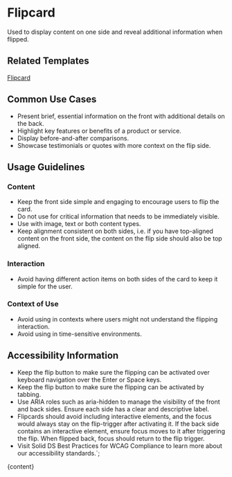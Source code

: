 


# Flipcard

Used to display content on one side and reveal additional information when flipped.

<DefaultStory />

<DocumentationLinks storybookLink="${storybookLink}" figmaLibrary="${figmaLibrary}" figmaDocs="${figmaDocs}" />

## Related Templates

[Flipcard](?path=/docs/templates-flipcard--docs)

## Common Use Cases

- Present brief, essential information on the front with additional details on the back.
- Highlight key features or benefits of a product or service.
- Display before-and-after comparisons.
- Showcase testimonials or quotes with more context on the flip side.

## Usage Guidelines

### Content

- Keep the front side simple and engaging to encourage users to flip the card.
- Do not use for critical information that needs to be immediately visible.
- Use with image, text or both content types.
- Keep alignment consistent on both sides, i.e. if you have top-aligned content on the front side, the content on the flip side should also be top aligned.

### Interaction

- Avoid having different action items on both sides of the card to keep it simple for the user.

### Context of Use

- Avoid using in contexts where users might not understand the flipping interaction.
- Avoid using in time-sensitive environments.

## Accessibility Information

- Keep the flip button to make sure the flipping can be activated over keyboard navigation over the Enter or Space keys.
- Keep the flip button to make sure the flipping can be activated by tabbing.
- Use ARIA roles such as aria-hidden to manage the visibility of the front and back sides. Ensure each side has a clear and descriptive label.
- Flipcards should avoid including interactive elements, and the focus would always stay on the flip-trigger after activating it. If the back side contains an interactive element, ensure focus moves to it after triggering the flip. When flipped back, focus should return to the flip trigger.
- Visit <sd-link href="https://www.figma.com/design/YDktJcseQIIQbsuCpoKS4V/Component-Docs?node-id=10708-5011&t=Z1FxSGWkmXG5r5sw-4" target="_blank">Solid DS Best Practices for WCAG Compliance</sd-link> to learn more about our accessibility standards.`;

<Meta title="Components/sd-flipcard/Overview" />

<OverviewFormatter story={FlipcardStories.Default}>{content}</OverviewFormatter>
